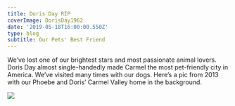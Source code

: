---
title: Doris Day RIP
coverImage: DorisDay1962
date: '2019-05-18T16:00:00.550Z'
type: blog
subtitle: Our Pets' Best Friend
---

We’ve lost one of our brightest stars and most passionate animal lovers. Doris Day almost single-handedly made Carmel the most pet-friendly city in America. We’ve visited many times with our dogs. Here’s a pic from 2013 with our Phoebe and Doris’ Carmel Valley home in the background.

<Image src="PhoebeDorisDay" />
